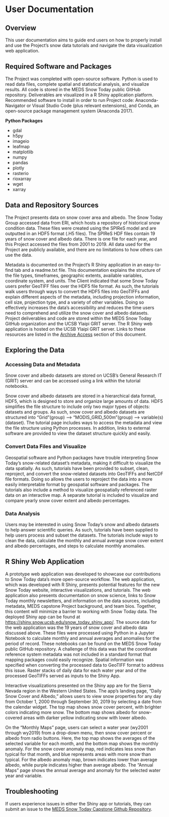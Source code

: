 # User Documentation {#userdoc}

## Overview

This user documentation aims to guide end users on how to properly install and use the Project’s snow data tutorials and navigate the data visualization web application.


## Required Software and Packages

The Project was completed with open-source software. Python is used to read data files, complete spatial and statistical analysis, and visualize results. All code is stored in the MEDS Snow Today public GitHub repository. Deliverables are visualized in a R Shiny application platform.
Recommended software to install in order to run Project code: Anaconda-Navigator or Visual Studio Code (plus relevant extensions), and Conda, an open-source package management system (Anaconda 2017).

**Python Packages**

- gdal
- h5py
- imageio
- leafmap
- matplotlib
- numpy
- pandas
- plotly
- rasterio
- rioxarray
- wget
- xarray


## Data and Repository Sources

The Project presents data on snow cover area and albedo. The Snow Today Group accessed data from ERI, which hosts a repository of historical snow condition data. These files were created using the SPIReS model and are outputted in an HDF5 format (.H5 files). The SPIReS HDF files contain 19 years of snow cover and albedo data. There is one file for each year, and this Project accessed the files from 2001 to 2019. All data used for the Project are publicly available, and there are no limitations to how others can use the data. 

Metadata is documented on the Project’s R Shiny application in an easy-to-find tab and a readme.txt file. This documentation explains the structure of the file types, timeframes, geographic extents, available variables, coordinate system, and units. The Client indicated that some Snow Today users prefer GeoTIFF files over the HDF5 file format. As such, the tutorials walk users through ways to convert the HDF5 files into GeoTIFFs and explain different aspects of the metadata, including projection information, cell size, projection type, and a variety of other variables. Doing so effectively increases the data’s accessibility and reduces the time users need to comprehend and utilize the snow cover and albedo datasets. 
Project deliverables and code are stored within the MEDS Snow Today GitHub organization and the  UCSB Ylaipi GRIT server. The R Shiny web application is hosted on the  UCSB Ylaipi GRIT server. Links to these resources are listed in the [Archive Access](#archive) section of this document.

## Exploring the Data

### Accessing Data and Metadata

Snow cover and albedo datasets are stored on UCSB’s General Research IT (GRIT) server and can be accessed using a link within the tutorial notebooks. 

Snow cover and albedo datasets are stored in a hierarchical data format, HDF5, which is designed to store and organize large amounts of data. HDF5 simplifies the file structure to include only two major types of objects: datasets and groups. As such, snow cover and albedo datasets are structured into “Grid”(group) --> “MODIS_GRID_500m”(group) --> variable(s)(dataset). The tutorial page includes ways to access the metadata and view the file structure using Python processes. In addition, links to external software are provided to view the dataset structure quickly and easily. 

### Convert Data Files and Visualize

Geospatial software and Python packages have trouble interpreting Snow Today’s snow-related dataset’s metadata, making it difficult to visualize the data spatially. As such, tutorials have been provided to subset, clean, reproject, and convert the snow-related datasets into GeoTIFFs and NetCDF file formats. Doing so allows the users to reproject the data into a more easily interpretable format by geospatial software and packages. The tutorials also include a method to visualize geospatially referenced raster data on an interactive map. A separate tutorial is included to visualize and compare yearly snow cover extent and albedo percentages. 

### Data Analysis

Users may be interested in using Snow Today’s snow and albedo datasets to help answer scientific queries. As such, tutorials have been supplied to help users process and subset the datasets. The tutorials include ways to clean the data, calculate the monthly and annual average snow cover extent and albedo percentages, and steps to calculate monthly anomalies.

## R Shiny Web Application

A prototype web application was developed to showcase our contributions to Snow Today data’s more open-source workflow. The web application, which was developed with R Shiny, presents potential features for the new Snow Today website, interactive visualizations, and tutorials. The web application also presents documentation on snow science, links to Snow Today monthly newsletters, and information on the data sources, including metadata, MEDS capstone Project background, and team bios. Together, this content will minimize a barrier to working with Snow Today data. The deployed Shiny app can be found at [https://shiny.snow.ucsb.edu/snow_today_shiny_app/](https://shiny.snow.ucsb.edu/snow_today_shiny_app/). 
The source data for the web application was the 19 years of snow cover and albedo data discussed above. These files were processed using Python in a Jupyter Notebook to calculate monthly and annual averages and anomalies for the period of record. These notebooks can be found on the MEDS Snow Today public GitHub repository. A challenge of this data was that the coordinate reference system metadata was not included in a standard format that mapping packages could easily recognize. Spatial information was specified when converting the processed data to GeoTIFF format to address this issue. Raster stacks of daily data for each water year and of the processed GeoTIFFs served as inputs to the Shiny App. 

Interactive visualizations presented on the Shiny app are for the Sierra Nevada region in the Western United States. The app's landing page, “Daily Snow Cover and Albedo,” allows users to view snow properties for any day from October 1, 2000 through September 30, 2019 by selecting a date from the calendar widget. The top map shows snow cover percent, with brighter colors indicating more snow. The bottom map shows albedo for snow-covered areas with darker yellow indicating snow with lower albedo.

On the “Monthly Maps” page, users can select a water year (wy2001 through wy2019) from a drop-down menu, then snow cover percent or albedo from radio buttons. Here, the top map shows the averages of the selected variable for each month, and the bottom map shows the monthly anomaly. For the snow cover anomaly map, red indicates less snow than typical for that month, and blue represents areas with more snow than typical. For the albedo anomaly map, brown indicates lower than average albedo, while purple indicates higher than average albedo. The “Annual Maps” page shows the annual average and anomaly for the selected water year and variable.


## Troubleshooting

If users experience issues in either the Shiny app or tutorials, they can submit an issue to the [MEDS Snow Today Capstone Github Repository](https://github.com/MEDSsnowtoday).






